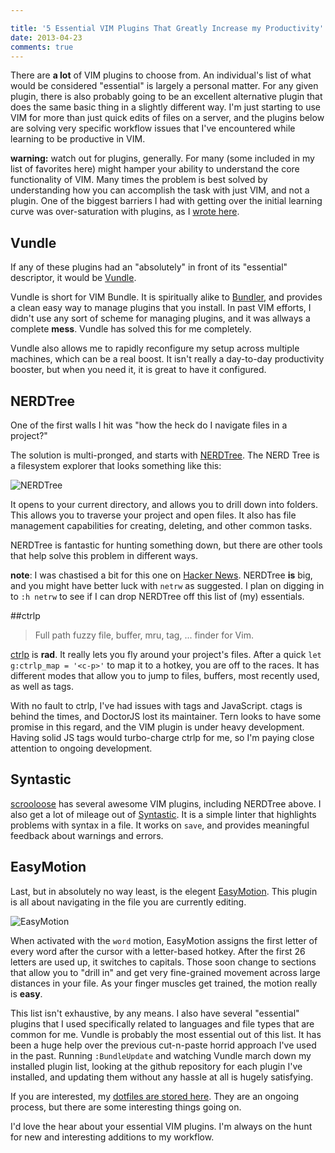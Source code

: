 ```yaml
---

title: '5 Essential VIM Plugins That Greatly Increase my Productivity'
date: 2013-04-23
comments: true
---
```


There are **a lot** of VIM plugins to choose from. An individual's list of what
would be considered "essential" is largely a personal matter. For any given
plugin, there is also probably going to be an excellent alternative plugin that does the
same basic thing in a slightly different way. I'm just starting to use VIM for
more than just quick edits of files on a server, and the plugins below are
solving very specific workflow issues that I've encountered while learning to be
productive in VIM.

**warning:** watch out for plugins, generally. For many (some included in my
list of favorites here) might hamper your ability to understand the core
functionality of VIM. Many times the problem is best solved by understanding how
you can accomplish the task with just VIM, and not a plugin. One of the biggest
barriers I had with getting over the initial learning curve was over-saturation
with plugins, as I [wrote
here](https://joelhooks.com/blog/2013/04/09/getting-to-know-vim/).

## Vundle

If any of these plugins had an "absolutely" in front of its "essential"
descriptor, it would be [Vundle](https://github.com/gmarik/vundle).

Vundle is short for VIM Bundle. It is spiritually alike to
[Bundler](https://gembundler.com/), and provides a clean easy way to manage
plugins that you install. In past VIM efforts, I didn't use any sort of scheme
for managing plugins, and it was allways a complete **mess**. Vundle has solved
this for me completely.

Vundle also allows me to rapidly reconfigure my setup across multiple machines,
which can be a real boost. It isn't really a day-to-day productivity booster,
but when you need it, it is great to have it configured.

## NERDTree

One of the first walls I hit was "how the heck do I navigate files in a
project?"

The solution is multi-pronged, and starts with
[NERDTree](https://github.com/scrooloose/nerdtree). The NERD Tree is a
filesystem explorer that looks something like this:

![NERDTree](https://res.cloudinary.com/joelhooks-com/image/upload/v1646023534/images/nerdtree.png)

It opens to your current directory, and allows you to drill down into folders.
This allows you to traverse your project and open files. It also has file
management capabilities for creating, deleting, and other common tasks.

NERDTree is fantastic for hunting something down, but there are other tools that
help solve this problem in different ways.

**note**: I was chastised a bit for this one on [Hacker
News](https://news.ycombinator.com/item?id=5597939). NERDTree **is** big, and
you might have better luck with `netrw` as suggested. I plan on digging in to
`:h netrw` to see if I can drop NERDTree off this list of (my) essentials.

##ctrlp

> Full path fuzzy file, buffer, mru, tag, ... finder for Vim.

[ctrlp](https://github.com/kien/ctrlp.vim) is **rad**. It really lets you fly
around your project's files. After a quick `let g:ctrlp_map = '<c-p>'` to map it
to a hotkey, you are off to the races. It has different modes that allow you to
jump to files, buffers, most recently used, as well as tags.

With no fault to ctrlp, I've had issues with tags and JavaScript. ctags is
behind the times, and DoctorJS lost its maintainer. Tern looks to have some
promise in this regard, and the VIM plugin is under heavy development. Having
solid JS tags would turbo-charge ctrlp for me, so I'm paying close attention to
ongoing development.

## Syntastic

[scrooloose](https://github.com/scrooloose) has several awesome VIM plugins,
including NERDTree above. I also get a lot of mileage out of
[Syntastic](https://github.com/scrooloose/syntastic). It is a simple linter that
highlights problems with syntax in a file. It works on `save`, and provides
meaningful feedback about warnings and errors.

## EasyMotion

Last, but in absolutely no way least, is the elegent
[EasyMotion](https://github.com/Lokaltog/vim-easymotion). This plugin is all
about navigating in the file you are currently editing.

![EasyMotion](https://res.cloudinary.com/joelhooks-com/image/upload/v1646023534/images/easymotion.png)

When activated with the `word` motion, EasyMotion assigns the first letter of
every word after the cursor with a letter-based hotkey. After the first 26
letters are used up, it switches to capitals. Those soon change to sections that
allow you to "drill in" and get very fine-grained movement across large
distances in your file. As your finger muscles get trained, the motion really is
**easy**.

This list isn't exhaustive, by any means. I also have several "essential"
plugins that I used specifically related to languages and file types that are
common for me. Vundle is probably the most essential out of this list. It has
been a huge help over the previous cut-n-paste horrid approach I've used in the
past. Running `:BundleUpdate` and watching Vundle march down my installed plugin
list, looking at the github repository for each plugin I've installed, and
updating them without any hassle at all is hugely satisfying.

If you are interested, my [dotfiles are stored
here](https://github.com/joelhooks/dotfiles). They are an ongoing process, but
there are some interesting things going on.

I'd love the hear about your essential VIM plugins. I'm always on the hunt for
new and interesting additions to my workflow.
